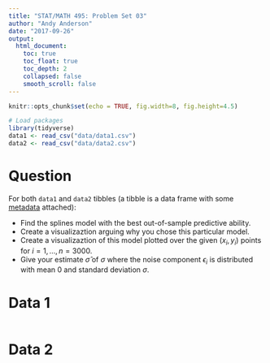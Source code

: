 ```yaml
---
title: "STAT/MATH 495: Problem Set 03"
author: "Andy Anderson"
date: "2017-09-26"
output:
  html_document:
    toc: true
    toc_float: true
    toc_depth: 2
    collapsed: false
    smooth_scroll: false
---
```


```r
knitr::opts_chunk$set(echo = TRUE, fig.width=8, fig.height=4.5)

# Load packages
library(tidyverse)
data1 <- read_csv("data/data1.csv")
data2 <- read_csv("data/data2.csv")
```

# Question

For both `data1` and `data2` tibbles (a tibble is a data frame with some
[metadata](https://blog.rstudio.com/2016/03/24/tibble-1-0-0#tibbles-vs-data-frames) attached):

* Find the splines model with the best out-of-sample predictive ability.
* Create a visualizaztion arguing why you chose this particular model.
* Create a visualizaztion of this model plotted over the given $(x_i, y_i)$ points for $i=1,\ldots,n=3000$.
* Give your estimate $\widehat{\sigma}$ of $\sigma$ where the noise component $\epsilon_i$ is distributed with mean 0 and standard deviation $\sigma$.


# Data 1

```r
```

# Data 2

```r
```

